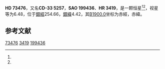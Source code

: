 {{Starbox begin
| name = HD 73476
}}
{{Starbox observe
| epoch = [[J2000.0|J2000.0]]
| constell = {{星座名待查}}<ref name=SIMBAD>{{cite web
 | url=http://simbad.u-strasbg.fr/simbad/sim-id?Ident=HR+3419
 | title=Pulsating variable Star
 | publisher=Centre de Données astronomiques de Strasbourg
 | work=SIMBAD
 | accessdate=2012-07-13
 | archive-date=2016-03-16
 | archive-url=https://web.archive.org/web/20160316163619/http://simbad.u-strasbg.fr/simbad/sim-id?Ident=HR+3419
 | dead-url=no
 }}</ref><ref name=DATA>{{cite web
 | url=http://vizier.u-strasbg.fr/viz-bin/VizieR-5?-out.add=.&-source=5050&-corr=PK=HR&-out.max=9999&HR=3419
 | title=VizieR Detailed Page
 | accessdate=2012-07-13
 | archive-date=2016-03-05
 | archive-url=https://web.archive.org/web/20160305045715/http://vizier.u-strasbg.fr/viz-bin/VizieR-5?-out.add=.&-source=5050&-corr=PK=HR&-out.max=9999&HR=3419
 | dead-url=no
 }}</ref>
| 星官 = 
| ra = {{RA|8|37|29.7}}<ref name=SIMBAD /><ref name=DATA />
| dec = {{DEC|-33|44|45}}<ref name=SIMBAD /><ref name=DATA />
| appmag_v = 6.48<ref name=SIMBAD /><ref name=DATA />
}}
{{Starbox character
| class = F0IV-V<ref name=SIMBAD /><ref name=DATA />
| b-v = 0.33<ref name=SIMBAD /><ref name=DATA />
| u-b = <ref name=SIMBAD /><ref name=DATA />
| r-i = <ref name=SIMBAD /><ref name=DATA />
| variable = 
}}
{{Starbox astrometry
| radial_v = 
| prop_mo_ra = 12
| parallax = 
| p_error = 
}}
{{Starbox catalog
| names =CD-33 5257，[[SAO星表|SAO]] 199436，[[HD星表|HD]] 73476，[[HR星表|HR]] 3419}}
{{Starbox reference |Simbad=HR+3419}}
{{Starbox end}}

'''HD 73476'''，又名'''CD-33 5257'''，'''SAO 199436'''、'''HR 3419'''，是一颗恒星<ref name=SIMBAD /><ref name=DATA />，视星等为6.48，位于[[銀道座標系|銀經]]254.66，[[銀道座標系|銀緯]]4.42，其[[B1900.0|B1900.0]]坐标为赤經{{RA|8|33|31.5}}，赤緯{{DEC|-33|4.42|42}}。

== 参考文献 ==
{{reflist}}

{{star-stub}}

[[Category:HD和HDE天體|73476]]
[[Category:HR天體|3419]]
[[Category:SAO天體|199436]]